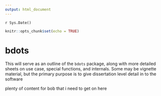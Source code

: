 ```yaml
---
output: html_document
---
```


`r Sys.Date()`

```r
knitr::opts_chunk$set(echo = TRUE)
```

# bdots

This will serve as an outline of the `bdots` package, along with more detailed sheets on use case, special functions, and internals. Some may be vignette material, but the primary purpose is to give dissertation level detail in to the software

plenty of content for bob that i need to get on here
